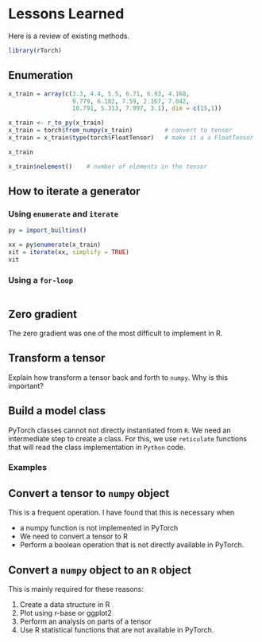 # Lessons Learned

Here is a review of existing methods.

```r
library(rTorch)
```

## Enumeration

```r

x_train = array(c(3.3, 4.4, 5.5, 6.71, 6.93, 4.168, 
                  9.779, 6.182, 7.59, 2.167, 7.042,
                  10.791, 5.313, 7.997, 3.1), dim = c(15,1))

x_train <- r_to_py(x_train)
x_train = torch$from_numpy(x_train)         # convert to tensor
x_train = x_train$type(torch$FloatTensor)   # make it a a FloatTensor

x_train
```


```r
x_train$nelement()    # number of elements in the tensor
```


## How to iterate a generator

### Using `enumerate` and `iterate`

```r
py = import_builtins()

xx = py$enumerate(x_train)
xit = iterate(xx, simplify = TRUE)
xit
```

### Using a `for-loop`
```r

```

## Zero gradient
The zero gradient was one of the most difficult to implement in R.


## Transform a tensor
Explain how transform a tensor back and forth to `numpy`.
Why is this important?


## Build a model class
PyTorch classes cannot not directly instantiated from `R`. We need an intermediate step to create a class. For this, we use `reticulate` functions that will read the class implementation in `Python` code.

### Examples

## Convert a tensor to `numpy` object
This is a frequent operation. I have found that this is necessary when 

* a numpy function is not implemented in PyTorch
* We need to convert a tensor to R
* Perform a boolean operation that is not directly available in PyTorch.


## Convert a `numpy` object to an `R` object
This is mainly required for these reasons:

1. Create a data structure in R
2. Plot using r-base or ggplot2
3. Perform an analysis on parts of a tensor
4. Use R statistical functions that are not available in PyTorch.



